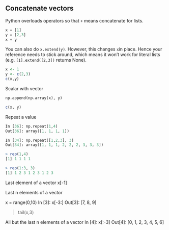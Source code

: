 ## Concatenate vectors
Python overloads operators so that `+` means concatenate for
lists.
```python
x = [1]
y = [2,3]
x + y
```
You can also do `x.extend(y)`. However, this changes `x`in place. 
Hence your reference needs to stick around, which means it won't
work for literal lists (e.g. `[1].extend([2,3])` returns None).

```R
x <- 1
y <- c(2,3)
c(x,y)
```

Scalar with vector
```python
np.append(np.array(x), y)
```

```R
c(x, y)
```

Repeat a value
```python
In [36]: np.repeat(1,4)
Out[36]: array([1, 1, 1, 1])
```

```python
In [34]: np.repeat([1,2,3], 3)
Out[34]: array([1, 1, 1, 2, 2, 2, 3, 3, 3])
```

```R
> rep(1,4)
[1] 1 1 1 1
```

```R
> rep(1:3, 3)
[1] 1 2 3 1 2 3 1 2 3
```

Last element of a vector
x[-1]

Last n elements of a vector

x = range(0,10)
In [3]: x[-3:]
Out[3]: [7, 8, 9]

> tail(x,3)


All but the last n elements of a vector
In [4]: x[:-3]
Out[4]: [0, 1, 2, 3, 4, 5, 6]


